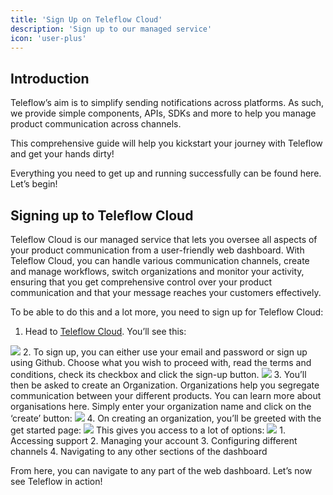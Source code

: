 ```yaml
---
title: 'Sign Up on Teleflow Cloud'
description: 'Sign up to our managed service'
icon: 'user-plus'
---
```


## Introduction

Teleflow’s aim is to simplify sending notifications across platforms. As such, we provide simple components, APIs, SDKs and more to help you manage product communication across channels. 

This comprehensive guide will help you kickstart your journey with Teleflow and get your hands dirty! 

Everything you need to get up and running successfully can be found here. Let’s begin! 

## Signing up to Teleflow Cloud

Teleflow Cloud is our managed service that lets you oversee all aspects of your product communication from a user-friendly web dashboard. With Teleflow Cloud, you can handle various communication channels, create and manage workflows, switch organizations and monitor your activity, ensuring that you get comprehensive control over your product communication and that your message reaches your customers effectively. 

To be able to do this and a lot more, you need to sign up for Teleflow Cloud:

1. Head to [Teleflow Cloud](https://web.teleflow.khulnasoft.com/auth/signup?utm_campaign=docs-gs-signup). You’ll see this:
<Frame caption="Signing up to Teleflow Cloud is a breeze!"><img src="/images/teleflow-cloud-home.png" /> </Frame>
2. To sign up, you can either use your email and password or sign up using Github. Choose what you wish to proceed with, read the terms and conditions, check its checkbox and click the sign-up button.
<Frame caption="You can use your email and password or sign up using Github!"><img src="/images/github-or-email.png" /> </Frame>
3. You’ll then be asked to create an Organization. Organizations help you segregate communication between your different products. You can learn more about organisations here. Simply enter your organization name and click on the ‘create’ button:
<Frame caption="Create an organization!"><img src="/images/org.png" /> </Frame>
4. On creating an organization, you’ll be greeted with the get started page:
<Frame caption="The get started page greets new users!"><img src="/images/get-started.png" /> </Frame>
This gives you access to a lot of options:
<Frame caption="Options available from the getting started page"><img src="/images/navigating-teleflow-cloud.png" /> </Frame>
1. Accessing support
2. Managing your account
3. Configuring different channels
4. Navigating to any other sections of the dashboard

From here, you can navigate to any part of the web dashboard. Let’s now see Teleflow in action!